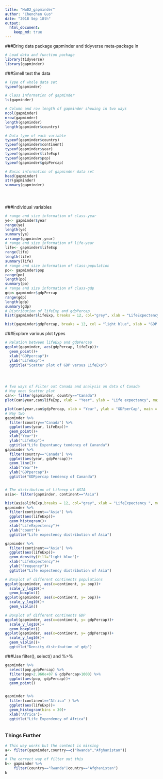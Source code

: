```yaml
---
title: "Hw02_gapminder"
author: "Chenchen Guo"
date: "2018 Sep 18th"
output: 
  html_document:
    keep_md: true
---
```


###Bring data package gapminder and tidyverse meta-package in
```r
# Load data and function package
library(tidyverse)
library(gapminder)
```


###Smell test the data

```r
# Type of whole data set 
typeof(gapminder)

# Class information of gapminder
ls(gapminder)

# Column and row length of gapminder showing in two ways
ncol(gapminder)
nrow(gapminder)
length(gapminder)
length(gapminder$country)

# Data type of each variable
typeof(gapminder$country)
typeof(gapminder$continent)
typeof(gapminder$year)
typeof(gapminder$lifeExp)
typeof(gapminder$pop)
typeof(gapminder$gdpPercap)

# Basic information of gapminder data set
head(gapminder)
str(gapminder)
summary(gapminder)





```


###Individual variables
```r
# range and size information of class-year
ye<- gapminder$year
range(ye)
length(ye)
summary(ye)
arrange(gapminder,year)
# range and size information of life-year
life<- gapminder$lifeExp
range(life)
length(life)
summary(life)
# range and size information of class-population
po<- gapminder$pop
range(po)
length(po)
summary(po)
# range and size information of class-gdp
gdp<-gapminder$gdpPercap
range(gdp)
length(gdp)
summary(gdp)
# Distribution of lifeExp and gdpPercap
hist(gapminder$lifeExp, breaks = 12, col="grey", xlab = "LifeExpectency", main="Life expectency distribution")

hist(gapminder$gdpPercap, breaks = 12, col = "light blue", xlab = "GDP per Cap", main = "GDPpercap distribution")


```


###Explore various plot types

```r
# Relation between lifeExp and gdpPercap
ggplot(gapminder, aes(gdpPercap, lifeExp))+
  geom_point()+
  xlab("GDPpercap")+
  ylab("LifeExp")+
  ggtitle("Scatter plot of GDP versus LifeExp")




# Two ways of Filter out Canada and analysis on data of Canada 
# Way one: Scatter plot
can<- filter(gapminder, country=="Canada")
plot(can$year,can$lifeExp, xlab = "Year", ylab = "Life expectancy", main = "Life expectancy tendency of Canada")

plot(can$year,can$gdpPercap, xlab = "Year", ylab = "GDPperCap", main = "GDPpercap tendency of Canada")
# Way two
gapminder %>% 
  filter(country=="Canada") %>% 
  ggplot(aes(year, lifeExp))+
  geom_point()+
  xlab("Year")+
  ylab("LifeExp")+
  ggtitle("Life Expentancy tendency of Cananda")
gapminder %>% 
  filter(country=="Canada") %>% 
  ggplot(aes(year, gdpPercap))+
  geom_line()+
  xlab("Year")+
  ylab("GDPpercap")+
  ggtitle("GDPpercap tendency of Cananda")


# The distribution of Lifeexp of ASIA
asia<- filter(gapminder, continent=="Asia")

hist(asia$lifeExp,breaks = 12, col="grey", xlab = "LifeExpectency ", main="Life expectency distribution of Asia")
gapminder %>% 
  filter(continent=="Asia") %>% 
  ggplot(aes(lifeExp))+
  geom_histogram()+
  xlab("LifeExpectency")+
  ylab("count")+
  ggtitle("Life expectency distribution of Asia")

gapminder %>% 
  filter(continent=="Asia") %>% 
  ggplot(aes(lifeExp))+
  geom_density(fill="light blue")+
  xlab("LifeExpectency")+
  ylab("Frequency")+
  ggtitle("Life expectency distribution of Asia")

# Boxplot of different continents populations
ggplot(gapminder, aes(x=continent, y= pop))+ 
  scale_y_log10()+
  geom_boxplot()
ggplot(gapminder, aes(x=continent, y= pop))+ 
  scale_y_log10()+
  geom_violin()

# Boxplot of different continents GDP
ggplot(gapminder, aes(x=continent, y= gdpPercap))+ 
  scale_y_log10()+
  geom_boxplot()
ggplot(gapminder, aes(x=continent, y= gdpPercap))+ 
  scale_y_log10()+
  geom_violin()+
  ggtitle("Density distribution of gdp")


```

###Use filter(), select() and %>%
```r


gapminder %>% 
  select(pop,gdpPercap) %>% 
  filter(pop>2.960e+07 & gdpPercap>1000) %>% 
  ggplot(aes(pop, gdpPercap))+
  geom_point()


gapminder %>% 
  filter(continent=="Africa" ) %>% 
  ggplot(aes(lifeExp))+
  geom_histogram(bins = 30)+
  xlab("Africa")+
  ggtitle("Life Expendency of Africa")



```

### Things Further
```r
# This way works but the content is missing
a<- filter(gapminder,country==c("Rwanda","Afghanistan"))
a
# The correct way of filter out this
b<- gapminder %>% 
    filter(country=="Rwanda"|country=="Afghanistan")
b

```






